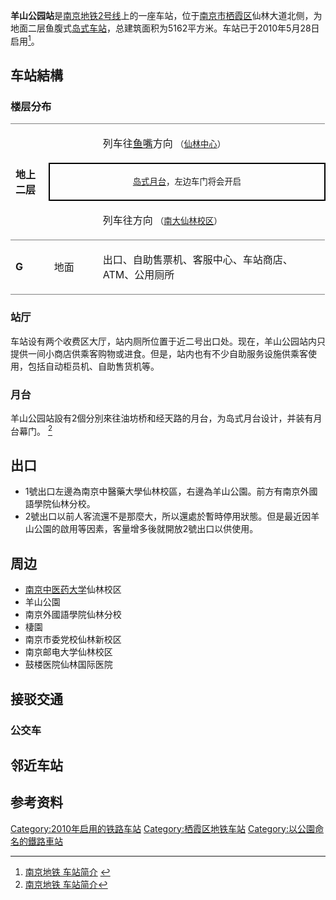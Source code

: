 {{Expand |time=2011-02-04T03:57:40+00:00 }}
{{Station Infobox
|the=
|Station Name=羊山公园·中医药大学
|Engname =YANGSHANGONGYUAN
|linecolour = {{南京地铁线路色|2}}
|Image      =201704 Yangshangongyuan Station.jpg
|Number     =
|Location   =[[南京市|南京市]][[栖霞区|栖霞区]][[仙林大道|仙林大道]]
|Coord={{coord|32.1038|N|118.939971|E|format=dms|type:railwaystation_region:CN-32_source:Gaode|display=t}}
|Line       =[[南京地铁2号线|南京地铁2号线]]
|Platform   =
|Exit       = 2
|Time       =2010年5月28日
|Time First =
|Time Last  =
| connections  = [[南京公交|南京公交]]
}}
'''羊山公园站'''是[[南京地铁|南京地铁]][[南京地铁2号线|2号线]]上的一座车站，位于[[南京市|南京市]][[栖霞区|栖霞区]]仙林大道北侧，为地面二层鱼腹式[[岛式站台|岛式车站]]，总建筑面积为5162平方米。车站已于2010年5月28日启用<ref>[http://www.nj-dt.com/index2_8.asp 南京地铁 车站简介] {{webarchive|url=https://web.archive.org/web/20131106014733/http://www.nj-dt.com/index2_8.asp |date=2013-11-06 }}</ref>。

==车站結構==
===楼层分布===
{|cellspacing=0 cellpadding=2
|style="border-top:solid 1px gray;border-bottom:solid 1px gray;" width=50  rowspan=3|'''地上<br>二层'''
|style="border-top:solid 1px gray;" width=70 |{{arrow|L}}
|style="border-top:solid 1px gray;" width=400|{{南京地铁线路名|2}}列车往[[鱼嘴站|鱼嘴]]方向 <small>（[[仙林中心站|仙林中心]]）</small>
|-
|style="border-right:solid 2px black;border-left:solid 2px black;border-top:solid 2px black;border-bottom:solid 2px black;" colspan=3|<center><small>[[岛式月台|岛式月台]]，左边车门将会开启</small></center>
|-
|style="border-bottom:solid 1px gray;"|
|style="border-bottom:solid 1px gray;"|{{南京地铁线路名|2}}列车往{{站|经天路}}方向 <small>（[[南大仙林校区站|南大仙林校区]]）</small>
|style="border-top:solid 1px gray;border-bottom:solid 1px gray;" width=30  |{{arrow|R}}
|-
|style="border-bottom:solid 1px gray;" width=50 valign=top|'''G'''
|style="border-bottom:solid 1px gray;" width=70 valign=top|地面
|style="border-bottom:solid 1px gray;" width=350 valign=top|出口、自助售票机、客服中心、车站商店、ATM、公用厕所

|}

===站厅===
车站设有两个收费区大厅，站内厕所位置于近二号出口处。现在，羊山公园站内只提供一间小商店供乘客购物或进食。但是，站内也有不少自助服务设施供乘客使用，包括自动柜员机、自助售货机等。

===月台===
羊山公园站設有2個分別來往油坊桥和经天路的月台，为岛式月台设计，并装有月台幕门。
<ref>[http://www.njmetro.com.cn/service_05.aspx 南京地铁 车站简介]</ref>

== 出口 ==
*1號出口左邊為南京中醫藥大學仙林校區，右邊為羊山公園。前方有南京外國語學院仙林分校。
*2號出口以前人客流還不是那麼大，所以還處於暫時停用狀態。但是最近因羊山公園的啟用等因素，客量增多後就開放2號出口以供使用。

== 周边 ==
*[[南京中医药大学|南京中医药大学]]仙林校区
*羊山公園
*南京外國語學院仙林分校
*棲園
*南京市委党校仙林新校区
*南京邮电大学仙林校区
*鼓楼医院仙林国际医院

== 接驳交通 ==
=== 公交车 ===
{{南京公交线路简单列表|station=学原路·中医药大学（近1出口）|97|178|322}}
{{南京公交线路简单列表|station=中医药大学（近1出口）|D1|K1|K2|97|146|321|331}}
{{南京公交线路简单列表|station=羊山公园地铁站（近1、2出口）|K1|K2|Y34|178|320|322|325|743}}

== 邻近车站 ==
{{s-rail-start}}
{{s-rail|title=NJM}}
{{s-line new|system=NJM|line=2|previous=仙林中心|next=南大仙林校区}}
{{s-end}}

== 参考资料 ==
{{reflist}}

{{南京地铁2号线车站}}

[[Category:2010年启用的铁路车站|Category:2010年启用的铁路车站]]
[[Category:栖霞区地铁车站|Category:栖霞区地铁车站]]
[[Category:以公園命名的鐵路車站|Category:以公園命名的鐵路車站]]